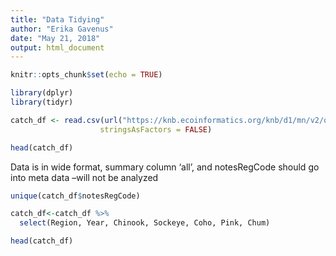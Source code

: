 ```yaml
---
title: "Data Tidying"
author: "Erika Gavenus"
date: "May 21, 2018"
output: html_document
---
```


```r
knitr::opts_chunk$set(echo = TRUE)
```

```r
library(dplyr)
library(tidyr)
```

```r
catch_df <- read.csv(url("https://knb.ecoinformatics.org/knb/d1/mn/v2/object/df35b.302.1", method = "libcurl"),
                    stringsAsFactors = FALSE)

head(catch_df)
```

Data is in wide format, summary column 'all', and notesRegCode should go into meta data --will not be analyzed
```r
unique(catch_df$notesRegCode)
```

```r
catch_df<-catch_df %>% 
  select(Region, Year, Chinook, Sockeye, Coho, Pink, Chum)

head(catch_df)
```

